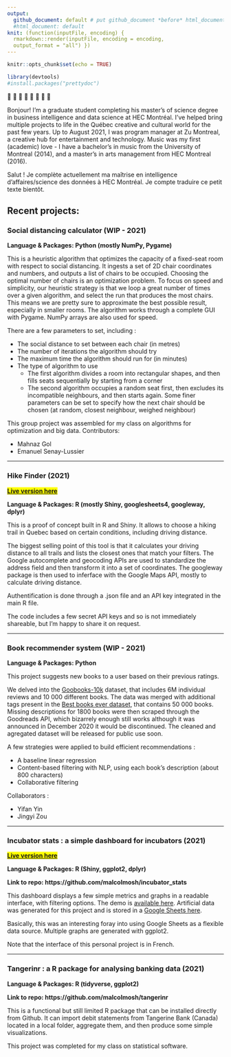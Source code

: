 ```yaml
---
output:
  github_document: default # put github_document *before* html_document
  #html_document: default
knit: (function(inputFile, encoding) {
  rmarkdown::render(inputFile, encoding = encoding,
  output_format = "all") })
---
```


```r
knitr::opts_chunk$set(echo = TRUE)

library(devtools)
#install.packages("prettydoc")

```


🎺 💾 🎺 💾 🎺 💾 🎺 💾

Bonjour! I'm a graduate student completing his master's of science degree in business intelligence and data science at HEC Montréal. I've helped bring multiple projects to life in the Québec creative and cultural world for the past few years. Up to August 2021, I was program manager at Zu Montreal, a creative hub for entertainment and technology. Music was my first (academic) love - I have a bachelor's in music from the University of Montreal (2014), and a master's in arts management from HEC Montreal (2016).  

Salut ! Je complète actuellement ma maîtrise en intelligence d'affaires/science des données à HEC Montréal. Je compte traduire ce petit texte bientôt. 

## Recent projects:

### Social distancing calculator (WIP - 2021)

**Language & Packages: Python (mostly NumPy, Pygame)**

This is a heuristic algorithm that optimizes the capacity of a fixed-seat room with respect to social distancing. It ingests a set of 2D chair coordinates and numbers, and outputs a list of chairs to be occupied. Choosing the optimal number of chairs is an optimization problem. To focus on speed and simplicity, our heuristic strategy is that we loop a great number of times over a given algorithm, and select the run that produces the most chairs. This means we are pretty sure to approximate the best possible result, especially in smaller rooms. The algorithm works through a complete GUI with Pygame. NumPy arrays are also used for speed.

There are a few parameters to set, including : 

* The social distance to set between each chair (in metres)
* The number of iterations the algorithm should try 
* The maximum time the algorithm should run for (in minutes)
* The type of algorithm to use
  + The first algorithm divides a room into rectangular shapes, and then fills seats sequentially by starting from a corner
  + The second algorithm occupies a random seat first, then excludes its incompatible neighbours, and then starts again. Some finer parameters can be set to specify how the next chair should be chosen (at random, closest neighbour, weighed neighbour)

This group project was assembled for my class on algorithms for optimization and big data. Contributors: 

- Mahnaz Gol
- Emanuel Senay-Lussier

***
### Hike Finder (2021)

<mark>**[Live version here](https://osimhan.shinyapps.io/hikeapp/)**</mark>

**Language & Packages: R (mostly Shiny, googlesheets4, googleway, dplyr)**

This is a proof of concept built in R and Shiny. It allows to choose a hiking trail in Quebec based on certain conditions, including driving distance. 

The biggest selling point of this tool is that it calculates your driving distance to all trails and lists the closest ones that match your filters. The Google autocomplete and geocoding APIs are used to standardize the address field and then transform it into a set of coordinates. The googleway package is then used to inferface with the Google Maps API, mostly to calculate driving distance. 

Authentification is done through a .json file and an API key integrated in the main R file.

The code includes a few secret API keys and so is not immediately shareable, but I'm happy to share it on request.

***
### Book recommender system (WIP - 2021)

**Language & Packages: Python**

This project suggests new books to a user based on their previous ratings. 

We delved into the [Goobooks-10k](https://github.com/zygmuntz/goodbooks-10k) dataset, that includes 6M individual reviews and 10 000 different books. The data was merged with additional tags present in the [Best books ever dataset](https://zenodo.org/record/4265096#.YY2Zny3pPUI), that contains 50 000 books. Missing descriptions for 1800 books were then scraped through the Goodreads API, which bizarrely enough still works although it was announced in December 2020 it would be discontinued. The cleaned and agregated dataset will be released for public use soon.

A few strategies were applied to build efficient recommendations : 

- A baseline linear regression 
- Content-based filtering with NLP, using each book's description (about 800 characters)
- Collaborative filtering

Collaborators : 

- Yifan Yin
- Jingyi Zou

***
### Incubator stats : a simple dashboard for incubators (2021)

<mark>**[Live version here](https://osimhan.shinyapps.io/incubator_dashboard/)**</mark>

**Language & Packages: R (Shiny, ggplot2, dplyr)**

**Link to repo: https://github.com/malcolmosh/incubator_stats**

This dashboard displays a few simple metrics and graphs in a readable interface, with filtering options. The demo is [available here](https://osimhan.shinyapps.io/incubator_dashboard/). Artificial data was generated for this project and is stored in a [Google Sheets here](https://docs.google.com/spreadsheets/d/1WFewCMyHGIhMgSNVD6vfElNVoEvY_duGKipdkK97K0Q/edit?usp=sharing). 

Basically, this was an interesting foray into using Google Sheets as a flexible data source. Multiple graphs are generated with ggplot2. 

Note that the interface of this personal project is in French. 

***
### Tangerinr : a R package for analysing banking data (2021)

**Language & Packages: R (tidyverse, ggplot2)**

**Link to repo: https://github.com/malcolmosh/tangerinr**

This is a functional but still limited R package that can be installed directly from Github. It can import debit statements from Tangerine Bank (Canada) located in a local folder, aggregate them, and then produce some simple visualizations. 

This project was completed for my class on statistical software. 

